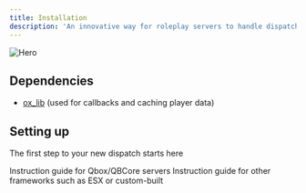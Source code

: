 ```yaml
---
title: Installation
description: 'An innovative way for roleplay servers to handle dispatch events.'
---
```


<img
  src="/assets/dispatch/hero.png"
  className="rounded-md"
  alt="Hero"
/>

## Dependencies

* [ox_lib](https://github.com/overextended/ox_lib) (used for callbacks and caching player data)

## Setting up

The first step to your new dispatch starts here

<CardGroup cols={2}>
  <Card
    title="Qbox/QBCore Framework"
    icon="box"
    href="/dispatch/qb"
  >
    Instruction guide for Qbox/QBCore servers
  </Card>
  <Card
    title="Other Framework"
    icon="question"
    href="/dispatch/custom"
  >
    Instruction guide for other frameworks such as ESX or custom-built
  </Card>
</CardGroup>

